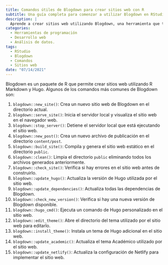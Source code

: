 ```yaml
---
title: Comandos útiles de Blogdown para crear sitios web con R
subtitle: Una guía completa para comenzar a utilizar Blogdown en RStudio
description: |
  Aprende a crear sitios web utilizando Blogdown, una herramienta que te permite construir páginas web estáticas con RStudio de manera fácil y rápida. Esta guía te enseñará los comandos más importantes para comenzar a crear tu propio sitio web en RStudio.
categories:
  - Herramientas de programación
  - Desarrollo web
  - Análisis de datos.
tags:
  - RStudio
  - Blogdown
  - Comandos
  - Sitios web
date: "07/14/2021"
---
```


Blogdown es un paquete de R que permite crear sitios web utilizando R Markdown y Hugo. Algunos de los comandos más comunes de Blogdown son:

1. `blogdown::new_site()`: Crea un nuevo sitio web de Blogdown en el directorio actual.
2. `blogdown::serve_site()`: Inicia el servidor local y visualiza el sitio web en el navegador web.
3. `blogdown::stop_server()`: Detiene el servidor local que está ejecutando el sitio web.
4. `blogdown::new_post()`: Crea un nuevo archivo de publicación en el directorio `content/post`.
5. `blogdown::build_site()`: Compila y genera el sitio web estático en el directorio `public`.
6. `blogdown::clean()`: Limpia el directorio `public` eliminando todos los archivos generados anteriormente.
7. `blogdown::check_site()`: Verifica si hay errores en el sitio web antes de construirlo.
8. `blogdown::update_hugo()`: Actualiza la versión de Hugo utilizada por el sitio web.
9. `blogdown::update_dependencies()`: Actualiza todas las dependencias de Blogdown.
10. `blogdown::check_new_version()`: Verifica si hay una nueva versión de Blogdown disponible.
11. `blogdown::hugo_cmd()`: Ejecuta un comando de Hugo personalizado en el sitio web.
12. `blogdown::edit_theme()`: Abre el directorio del tema utilizado por el sitio web para editarlo.
13. `blogdown::install_theme()`: Instala un tema de Hugo adicional en el sitio web.
14. `blogdown::update_academic()`: Actualiza el tema Académico utilizado por el sitio web.
15. `blogdown::update_netlify()`: Actualiza la configuración de Netlify para implementar el sitio web.

